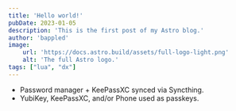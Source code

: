 ```yaml
---
title: 'Hello world!'
pubDate: 2023-01-05
description: 'This is the first post of my Astro blog.'
author: 'bappled'
image:
    url: 'https://docs.astro.build/assets/full-logo-light.png'
    alt: 'The full Astro logo.'
tags: ["lua", "dx"]
---
```


- Password manager + KeePassXC synced via Syncthing.
- YubiKey, KeePassXC, and/or Phone used as passkeys.

